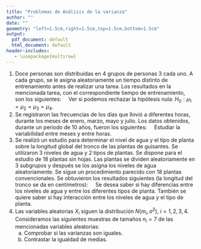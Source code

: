 ```yaml
---
title: "Problemas de Análisis de la varianza"
author: ""
date: ""
geometry: "left=1.5cm,right=1.5cm,top=1.5cm,bottom=1.5cm"
output:
  pdf_document: default
  html_document: default
header-includes:
   - \usepackage{multirow}
---
```


1. Doce personas son distribuidas en $4$
grupos de personas $3$ cada uno. A cada grupo, se le
asigna aleatoriamente un tiempo distinto de entrenamiento
antes de realizar una tarea. Los resultados en
la mencionada tarea, con el correspondiente tiempo
de entrenamiento, son los siguientes:
\ \newline
\begin{center}
\begin{tabular}{|c|c|c|c|}
\hline
$0.5$ horas&$1$ hora&$1.5$ horas&$2$ horas\\\hline\hline
$1$&$4$&$3$&$\ \,8$\\\hline
$3$&$6$&$5$&$10$\\\hline
$5$&$2$&$7$&$\ \,6$\\\hline
\end{tabular}
\end{center}
\ \newline
Ver si podemos rechazar la hipótesis
nula: $H_0:\mu_1=\mu_2=\mu_3=\mu_4.$
1. Se registraron las frecuencias de los días que llovió a diferentes horas, durante los meses de enero, marzo, mayo
y julio. Los datos obtenidos, durante un periodo de 10 años, fueron los siguientes:
\ \newline
\begin{center}
\begin{tabular}{|c||c|c|c|c||c|}
\hline
Hora&enero&febrero&marzo&julio&Total\\\hline\hline
$\ \,9$&$\ \,22$&$\ \,25$&$\ \,24$&$\ \,11$&$\ \,82$\\\hline
$10$&$\ \,21$&$\ \,19$&$\ \,18$&$\ \,16$&$\ \,74$\\\hline
$11$&$\ \,17$&$\ \,23$&$\ \,26$&$\ \,17$&$\ \,83$\\\hline
$12$&$\ \,20$&$\ \,31$&$\ \,25$&$\ \,24$&$100$\\\hline
$13$&$\ \,16$&$\ \,15$&$\ \,23$&$\ \,24$&$\ \,78$\\\hline
$14$&$\ \,21$&$\ \,35$&$\ \,23$&$\ \,20$&$\ \,99$\\\hline\hline
Total&$117$&$148$&$139$&$112$&$536$\\\hline
\end{tabular}
\end{center}
\ \newline
Estudiar la variabilidad entre meses y entre horas.
1. Se realizó un estudio para  determinar el nivel de agua y el tipo de planta sobre la longitud global del tronco de las plantas de guisantes. Se utilizaron $3$ niveles de agua y $2$ tipos de plantas. Se dispone para el estudio de $18$ plantas  sin
hojas. Las plantas se dividen aleatoriamente en $3$ subgrupos y después se los asigna los niveles de agua aleatoriamente. Se sigue un procedimiento parecido con $18$ plantas convencionales. Se obtuvieron
los resultados siguientes (la longitud del tronco se da
en centímetros):
\ \newline
\begin{center}
\begin{tabular}{c|c|c|c|c|}
&&\multicolumn{3}{c|}{FACTOR AGUA}\\\hline
& &{bajo}&{medio}&{alto}\\\cline{3-5}
\multirow{12}{1.75cm}{FACTOR PLANTA}&\multirow{6}{1cm}{Sin Hojas}&
$69.0$&$\ \,96.1$&$121.0$\\\cline{3-5}
&&$71.3$&$102.3$&$122.9$\\\cline{3-5}
&&$73.2$&$107.5$&$123.1$\\\cline{3-5}
&&$75.1$&$103.6$&$125.7$\\\cline{3-5}
&&$74.4$&$100.7$&$125.2$\\\cline{3-5}
&&$75.0$&$101.8$&$120.1$\\\cline{2-5}
&\multirow{6}{1cm}{Con Hojas}&$71.1$&$\ \,81.0$&$101.1$\\\cline{3-5}
&&$69.2$&$\ \,85.8$&$103.2$\\\cline{3-5}
&&$70.4$&$\ \,86.0$&$106.1$\\\cline{3-5}
&&$73.2$&$\ \,87.5$&$109.7$\\\cline{3-5}
&&$71.2$&$\ \,88.1$&$109.0$\\\cline{3-5}
&&$70.9$&$\ \,87.6$&$106.9$\\\hline
\end{tabular}
\end{center} 
\ \newline
Se desea saber si hay diferencias entre los niveles
de agua y entre los diferentes tipos de planta. También se quiere saber si hay interacción entre los niveles de agua y el tipo de planta.
1. Las variables aleatorias $X_i$ siguen la distribución
$N(m_i,\sigma^2),\ i=1,2,3,4$. Consideramos las siguientes
muestras de tamaños $n_i=7$ de las mencionadas variables aleatorias:
\ \newline
\begin{center}
\begin{tabular}{cccccccc}
$X_1$&$20$&$26$&$26$&$24$&$23$&$26$&$21$\\
$X_2$&$24$&$22$&$20$&$21$&$21$&$22$&$20$\\
$X_3$&$16$&$18$&$20$&$21$&$24$&$15$&$17$\\
$X_4$&$19$&$15$&$13$&$16$&$12$&$11$&$14$\\
\end{tabular}
\end{center}
\ \newline
    a) Comprobar si las varianzas son iguales.
    b) Contrastar la igualdad de medias.
